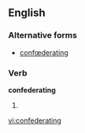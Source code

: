 
==English==

===Alternative forms===
* [[confœderating]] {{i|archaic}}

===Verb===
'''confederating'''

# {{present participle of|[[confederate]]}}

[[vi:confederating]]